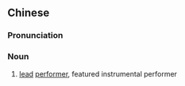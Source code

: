 {{also|领奏}}
==Chinese==
{{zh-forms|s=领奏}}

===Pronunciation===
{{zh-pron
|m=lǐngzòu
|cat=n
}}

===Noun===
{{zh-noun}}

# [[lead]] [[performer]], featured instrumental performer